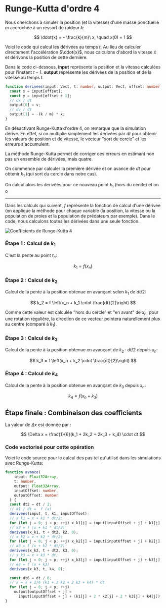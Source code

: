 
# Runge-Kutta d'ordre 4

<RungeKutta />

Nous cherchons à simuler la position (et la vitesse) d'une masse ponctuelle $m$ accrochée à un ressort de raideur $k$:

$$
\ddot{x} = - \frac{k}{m}\ x, \quad x(0) = 1
$$

Voici le code qui calcul les dérivées au temps $t$. Au lieu de calculer directement l'accélération $\ddot{x}$, nous calculons d'abord la vitesse $\dot{x}$ et dérivons la position de cette dernière.

Dans le code ci-dessous, **input** représente la position et la vitesse calculées pour l'instant $t-1$. **output** représente les dérivées de la position et de la vitesse au temps $t$.

```ts
function derivees(input: Vect, t: number, output: Vect, offset: number) {
  const x = input[offset];
  const y = input[offset + 1];
  // dx / dt
  output[0] = v;
  // dv / dt
  output[1] = -(k / m) * x;
}
```

En désactivant Runge-Kutta d'ordre 4, on remarque que la simulation dérive. En effet, si on multiplie simplement les dérivées par $dt$ pour obtenir les valeurs de position et de vitesse, le vecteur "sort du cercle" et les erreurs s'accumulent.

La méthode Runge-Kutta permet de corriger ces erreurs en estimant non pas un ensemble de dérivées, mais quatre.

On commence par calculer la première dérivée et on avance de $dt$ pour obtenir $k_1$ (qui sort du cercle dans notre cas).

On calcul alors les derivées pour ce nouveau point $k_1$ (hors du cercle) et on o

---

Dans les calculs qui suivent, $f$ représente la fonction de calcul d'une dérivée (on applique la méthode pour chaque variable (la position, la vitesse ou la population de proies et la population de prédateurs par exemple). Dans le code, nous calculons toutes les dérivées dans une seule fonction.

![Coefficients de Runge-Kutta 4](/are-presentation/img/Runge-Kutta_slopes2.svg)


### Étape 1 : Calcul de $k_1$

C'est la pente au point $t_n$:

$$
k_1 = f(x_n)
$$

### Étape 2 : Calcul de $k_2$

Calcul de la pente à la position obtenue en avançant selon $k_1$ de $dt / 2$:

$$
k_2 = f \left(x_n + k_1 \cdot \frac{dt}{2}\right)
$$

Comme cette valeur est calculée "hors du cercle" et "en avant" de $x_n$, pour une rotation régulière, la direction de ce vecteur pointera naturellement plus au centre (comparé à $k_1$).

### Étape 3 : Calcul de $k_3$

Calcul de la pente à la position obtenue en avançant de $k_2 \cdot dt / 2$ depuis $x_n$:

$$
k_3 = f \left(x_n + k_2 \cdot \frac{dt}{2}\right)
$$

### Étape 4 : Calcul de $k_4$

Calcul de la pente à la position obtenue en avançant de $k_3$ depuis $x_n$:

$$
k_4 = f(x_n + k_3)
$$

## Étape finale : Combinaison des coefficients

La valeur de $\Delta x$ est donnée par :

$$
\Delta x = \frac{1}{6}(k_1 + 2k_2 + 2k_3 + k_4) \cdot dt
$$

### Code vectorisé pour cette opération

Voici le code source pour le calcul des pas tel qu'utilisé dans les simulations avec Runge-Kutta:

```ts
function avance(
    input: Float32Array,
    t: number,
    output: Float32Array,
    inputOffset: number,
    outputOffset: number
  ) {
  const dt2 = dt / 2;
  // k1 / dt =  f (x)
  derivees(input, t, k1, inputOffset);
  // x_k1 = x + k1 * dt/2;
  for (let j = 0; j < p; ++j) x_k1[j] = input[inputOffset + j] + k1[j] * dt2;
  // k2 = f (x + k1 * dt/2)
  derivees(x_k1, t + dt2, k2, 0);
  // x_k2 = x + k2 * dt/2;
  for (let j = 0; j < p; ++j) x_k2[j] = input[inputOffset + j] + k2[j] * dt2;
  // k3 = f (x + k2 * dt/2)
  derivees(x_k2, t + dt2, k3, 0);
  // x_k3 = x + k3 * dt;
  for (let j = 0; j < p; ++j) x_k3[j] = input[inputOffset + j] + k3[j] * dt;
  // k4 = f (x + k3)
  derivees(x_k3, t, k4, 0);

  const dt6 = dt / 6;
  // x = x + 1/6 (k1 + 2 k2 + 2 k3 + k4) * dt
  for (let j = 0; j < p; ++j)
    output[outputOffset + j] =
      input[inputOffset + j] + (k1[j] + 2 * k2[j] + 2 * k3[j] + k4[j]) * dt6;
}
```